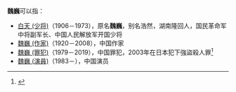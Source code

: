 '''魏巍'''可以指：
* [[白天_(少将)|白天 (少将)]]（1906－1973），原名'''魏巍'''，别名浩然，湖南隆回人，国民革命军中将副军长、中国人民解放军开国少将
* [[魏巍_(作家)|魏巍 (作家)]]（1920－2008），中国作家
* [[魏巍_(罪犯)|魏巍 (罪犯)]]（1979－2019），中国罪犯，2003年在日本犯下強盜殺人罪<ref>{{cite news|url=https://www.asahi.com/articles/ASMDV33Y2MDVUTIL005.html |title=一家４人殺害の中国籍の男、死刑執行　森法相の就任後初 |publisher=朝日新聞 |date=2019-12-26 |language=ja}}</ref>
* [[魏巍_(演員)|魏巍 (演員)]]（1983－），中国演员
{{Disambiguation|W|Cat=二字魏姓人名消歧义}}